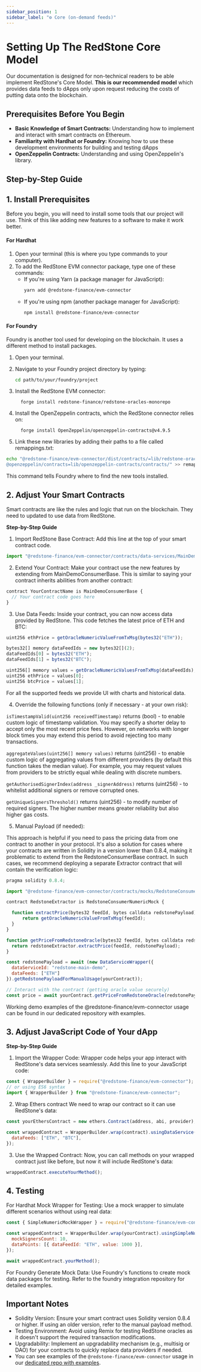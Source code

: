 ```yaml
---
sidebar_position: 1
sidebar_label: "⚙️ Core (on-demand feeds)"
---
```


# Setting Up The RedStone Core Model 
Our documentation is designed for non-technical readers to be able implement RedStone's Core Model. ****This is our recommended model**** which provides data feeds to dApps only upon request reducing the costs of putting data onto the blockchain. 

## Prerequisites Before You Begin

- **Basic Knowledge of Smart Contracts:** Understanding how to implement and interact with smart contracts on Ethereum.
- **Familiarity with Hardhat or Foundry:** Knowing how to use these development environments for building and testing dApps
- **OpenZeppelin Contracts:** Understanding and using OpenZeppelin's library.

## ****Step-by-Step Guide****

## 1. Install Prerequisites

Before you begin, you will need to install some tools that our project will use. Think of this like adding new features to a software to make it work better.

#### For Hardhat
1. Open your terminal (this is where you type commands to your computer).
2. To add the RedStone EVM connector package, type one of these commands:
   - If you're using Yarn (a package manager for JavaScript):
     ```bash
     yarn add @redstone-finance/evm-connector
     ```
   - If you're using npm (another package manager for JavaScript):
     ```bash
     npm install @redstone-finance/evm-connector
     ```

#### For Foundry
Foundry is another tool used for developing on the blockchain. It uses a different method to install packages.

1. Open your terminal.
2. Navigate to your Foundry project directory by typing:
   ```bash
   cd path/to/your/foundry/project
   ```

3. Install the RedStone EVM connector:
   
   ```
     forge install redstone-finance/redstone-oracles-monorepo
   ```

4. Install the OpenZeppelin contracts, which the RedStone connector relies on:

   ```
     forge install OpenZeppelin/openzeppelin-contracts@v4.9.5
   ```
5. Link these new libraries by adding their paths to a file called remappings.txt:
  ```bash
echo "@redstone-finance/evm-connector/dist/contracts/=lib/redstone-oracles-monorepo/packages/evm-connector/contracts/
@openzeppelin/contracts=lib/openzeppelin-contracts/contracts/" >> remappings.txt
```
This command tells Foundry where to find the new tools installed.

## 2. Adjust Your Smart Contracts 
Smart contracts are like the rules and logic that run on the blockchain. They need to updated to use data from RedStone.

****Step-by-Step Guide****

1. Import RedStone Base Contract:
Add this line at the top of your smart contract code. 

```js
import "@redstone-finance/evm-connector/contracts/data-services/MainDemoConsumerBase.sol";
```
2. Extend Your Contract:
Make your contract use the new features by extending from MainDemoConsumerBase. This is similar to saying your contract inherits abilities from another contract:

```js
contract YourContractName is MainDemoConsumerBase {
  // Your contract code goes here
}
```
3. Use Data Feeds:
Inside your contract, you can now access data provided by RedStone. This code fetches the latest price of ETH and BTC:

```js
uint256 ethPrice = getOracleNumericValueFromTxMsg(bytes32("ETH"));

bytes32[] memory dataFeedIds = new bytes32[](2);
dataFeedIds[0] = bytes32("ETH");
dataFeedIds[1] = bytes32("BTC");

uint256[] memory values = getOracleNumericValuesFromTxMsg(dataFeedIds);
uint256 ethPrice = values[0];
uint256 btcPrice = values[1];
```
For all the supported feeds we provide UI with charts and historical data. 

4. Override the following functions (only if necessary - at your own risk):

```isTimestampValid(uint256 receivedTimestamp)``` returns (bool) - to enable custom logic of timestamp validation. You may specify a shorter delay to accept only the most recent price fees. However, on networks with longer block times you may extend this period to avoid rejecting too many transactions.

```aggregateValues(uint256[] memory values)``` returns (uint256) - to enable custom logic of aggregating values from different providers (by default this function takes the median value). For example, you may request values from providers to be strictly equal while dealing with discrete numbers.

```getAuthorisedSignerIndex(address _signerAddress)``` returns (uint256) - to whitelist additional signers or remove corrupted ones.

```getUniqueSignersThreshold()``` returns (uint256) - to modify number of required signers. The higher number means greater reliability but also higher gas costs.

5. Manual Payload (if needed):

This approach is helpful if you need to pass the pricing data from one contract to another in your protocol. It's also a solution for cases where your contracts are written in Solidity in a version lower than 0.8.4, making it problematic to extend from the RedstoneConsumerBase contract. In such cases, we recommend deploying a separate Extractor contract that will contain the verification logic:
```js
pragma solidity 0.8.4;

import "@redstone-finance/evm-connector/contracts/mocks/RedstoneConsumerNumericMock.sol";

contract RedstoneExtractor is RedstoneConsumerNumericMock {

  function extractPrice(bytes32 feedId, bytes calldata redstonePayload) public view returns(uint256) {
      return getOracleNumericValueFromTxMsg(feedId);
  }
}
```
```js
function getPriceFromRedstoneOracle(bytes32 feedId, bytes calldata redstonePayload) public view returns(uint256) {
  return redstoneExtractor.extractPrice(feedId, redstonePayload);
}
```
```js
const redstonePayload = await (new DataServiceWrapper({
  dataServiceId: "redstone-main-demo",
  dataFeeds: ["ETH"]
}).getRedstonePayloadForManualUsage(yourContract));

// Interact with the contract (getting oracle value securely)
const price = await yourContract.getPriceFromRedstoneOracle(redstonePayload);
```
Working demo examples of the @redstone-finance/evm-connector usage can be found in our dedicated repository with examples.



## 3. Adjust JavaScript Code of Your dApp

****Step-by-Step Guide****


1. Import the Wrapper Code:
Wrapper code helps your app interact with RedStone's data services seamlessly. Add this line to your JavaScript code:

```js
const { WrapperBuilder } = require("@redstone-finance/evm-connector");
// or using ES6 syntax
import { WrapperBuilder } from "@redstone-finance/evm-connector";
```

2. Wrap Ethers contract
We need to wrap our contract so it can use RedStone's data:

```js
const yourEthersContract = new ethers.Contract(address, abi, provider);

const wrappedContract = WrapperBuilder.wrap(contract).usingDataService({
  dataFeeds: ["ETH", "BTC"],
});
```

3. Use the Wrapped Contract:
Now, you can call methods on your wrapped contract just like before, but now it will include RedStone's data:
```js
wrappedContract.executeYourMethod();
```
## 4. Testing
For Hardhat
Mock Wrapper for Testing:
Use a mock wrapper to simulate different scenarios without using real data:
```js
const { SimpleNumericMockWrapper } = require("@redstone-finance/evm-connector/dist/src/wrappers/SimpleMockNumericWrapper");

const wrappedContract = WrapperBuilder.wrap(yourContract).usingSimpleNumericMock({
  mockSignersCount: 10,
  dataPoints: [{ dataFeedId: "ETH", value: 1000 }],
});

await wrappedContract.yourMethod();

```
For Foundry
Generate Mock Data:
Use Foundry's functions to create mock data packages for testing. Refer to the foundry integration repository for detailed examples.

## Important Notes
- Solidity Version: Ensure your smart contract uses Solidity version 0.8.4 or higher. If using an older version, refer to the manual payload method.
- Testing Environment: Avoid using Remix for testing RedStone oracles as it doesn't support the required transaction modifications.
- Upgradability: Implement an upgradability mechanism (e.g., multisig or DAO) for your contracts to quickly replace data providers if needed.
- You can see examples of the `@redstone-finance/evm-connector` usage in our [dedicated repo with examples](https://github.com/redstone-finance/redstone-evm-examples).
